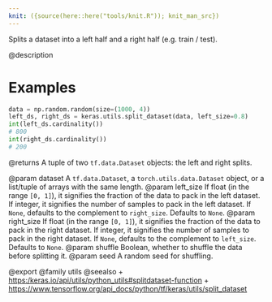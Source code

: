 ```yaml
---
knit: ({source(here::here("tools/knit.R")); knit_man_src})
---
```

Splits a dataset into a left half and a right half (e.g. train / test).

@description

# Examples
```python
data = np.random.random(size=(1000, 4))
left_ds, right_ds = keras.utils.split_dataset(data, left_size=0.8)
int(left_ds.cardinality())
# 800
int(right_ds.cardinality())
# 200
```

@returns
A tuple of two `tf.data.Dataset` objects:
the left and right splits.

@param dataset
    A `tf.data.Dataset`, a `torch.utils.data.Dataset` object,
    or a list/tuple of arrays with the same length.
@param left_size If float (in the range `[0, 1]`), it signifies
    the fraction of the data to pack in the left dataset. If integer, it
    signifies the number of samples to pack in the left dataset. If
    `None`, defaults to the complement to `right_size`.
    Defaults to `None`.
@param right_size If float (in the range `[0, 1]`), it signifies
    the fraction of the data to pack in the right dataset.
    If integer, it signifies the number of samples to pack
    in the right dataset.
    If `None`, defaults to the complement to `left_size`.
    Defaults to `None`.
@param shuffle Boolean, whether to shuffle the data before splitting it.
@param seed A random seed for shuffling.

@export
@family utils
@seealso
+ <https:/keras.io/api/utils/python_utils#splitdataset-function>
+ <https://www.tensorflow.org/api_docs/python/tf/keras/utils/split_dataset>
